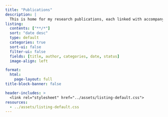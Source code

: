 ```yaml
---
title: "Publications"
description: |
  This is home for my research publications, each linked with accompanying preprints, posters, and/or news pieces.
listing:
  contents: ["**/*"]
  sort: "date desc"
  type: default
  categories: true
  sort-ui: false
  filter-ui: false
  fields: [title, author, categories, date, status]
  image-align: left

format:
  html:
    page-layout: full
title-block-banner: false

header-includes: >
  <link rel="stylesheet" href="../assets/listing-default.css">
resources:
  - ../assets/listing-default.css
---
```


